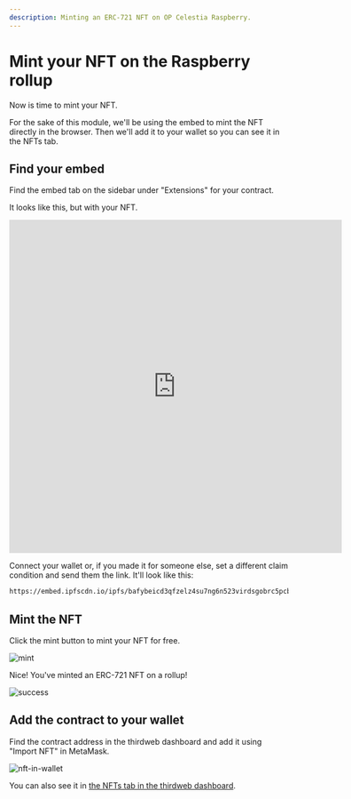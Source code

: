 ```yaml
---
description: Minting an ERC-721 NFT on OP Celestia Raspberry.
---
```


# Mint your NFT on the Raspberry rollup

Now is time to mint your NFT.

For the sake of this module, we'll be using the embed to mint the NFT directly in the browser. Then we'll add it to your wallet so you can see it in the NFTs tab.

## Find your embed

Find the embed tab on the sidebar under "Extensions" for your contract.

It looks like this, but with your NFT.

<iframe
    src="https://embed.ipfscdn.io/ipfs/bafybeicd3qfzelz4su7ng6n523virdsgobrc5pcbarhwqv3dj3drh645pi/?contract=0x4b7585d88a9ac587D7DCa93b842Fa987704f0fe0&chain=%7B%22name%22%3A%22OP+Celestia+Rasberry%22%2C%22chain%22%3A%22ETH%22%2C%22rpc%22%3A%5B%22https%3A%2F%2F123420111.rpc.thirdweb.com%2F%24%7BTHIRDWEB_API_KEY%7D%22%5D%2C%22nativeCurrency%22%3A%7B%22name%22%3A%22Ether%22%2C%22symbol%22%3A%22ETH%22%2C%22decimals%22%3A18%7D%2C%22shortName%22%3A%22opcelestia-rasberry%22%2C%22chainId%22%3A123420111%2C%22testnet%22%3Atrue%2C%22slug%22%3A%22op-celestia-rasberry%22%2C%22icon%22%3A%7B%22url%22%3A%22ipfs%3A%2F%2FQmQXw4QEDR4AbUwX9scH7aGhiSDhQRxu6LCQoUkgsYgGyK%2FGelato%2520brand%2520mark.png%22%2C%22width%22%3A300%2C%22height%22%3A300%2C%22format%22%3A%22png%22%7D%7D&clientId=b83e81cb25ecbd32cae52ca92aa73bfb&theme=system&primaryColor=purple"
    width="600px"
    height="600px"
    frameborder="0"
></iframe>

Connect your wallet or, if you made it for someone else, set a different claim condition and send them the link. It'll look like this:

```markdown
https://embed.ipfscdn.io/ipfs/bafybeicd3qfzelz4su7ng6n523virdsgobrc5pcbarhwqv3dj3drh645pi/?contract=0x4b7585d88a9ac587D7DCa93b842Fa987704f0fe0&chain=%7B%22name%22%3A%22OP+Celestia+Rasberry%22%2C%22chain%22%3A%22ETH%22%2C%22rpc%22%3A%5B%22https%3A%2F%2F123420111.rpc.thirdweb.com%2F%24%7BTHIRDWEB_API_KEY%7D%22%5D%2C%22nativeCurrency%22%3A%7B%22name%22%3A%22Ether%22%2C%22symbol%22%3A%22ETH%22%2C%22decimals%22%3A18%7D%2C%22shortName%22%3A%22opcelestia-rasberry%22%2C%22chainId%22%3A123420111%2C%22testnet%22%3Atrue%2C%22slug%22%3A%22op-celestia-rasberry%22%2C%22icon%22%3A%7B%22url%22%3A%22ipfs%3A%2F%2FQmQXw4QEDR4AbUwX9scH7aGhiSDhQRxu6LCQoUkgsYgGyK%2FGelato%2520brand%2520mark.png%22%2C%22width%22%3A300%2C%22height%22%3A300%2C%22format%22%3A%22png%22%7D%7D&clientId=b83e81cb25ecbd32cae52ca92aa73bfb&theme=system&primaryColor=purple
```

## Mint the NFT

Click the mint button to mint your NFT for free.

![mint](/module_1/mint.png)

Nice! You've minted an ERC-721 NFT on a rollup!

![success](/module_1/success.png)

## Add the contract to your wallet

Find the contract address in the thirdweb dashboard and add it using "Import NFT" in MetaMask.

![nft-in-wallet](/module_1/nft-in-wallet.png)

You can also see it in [the NFTs tab in the thirdweb dashboard](https://thirdweb.com/op-celestia-rasberry/0x4b7585d88a9ac587D7DCa93b842Fa987704f0fe0/nfts/0).
